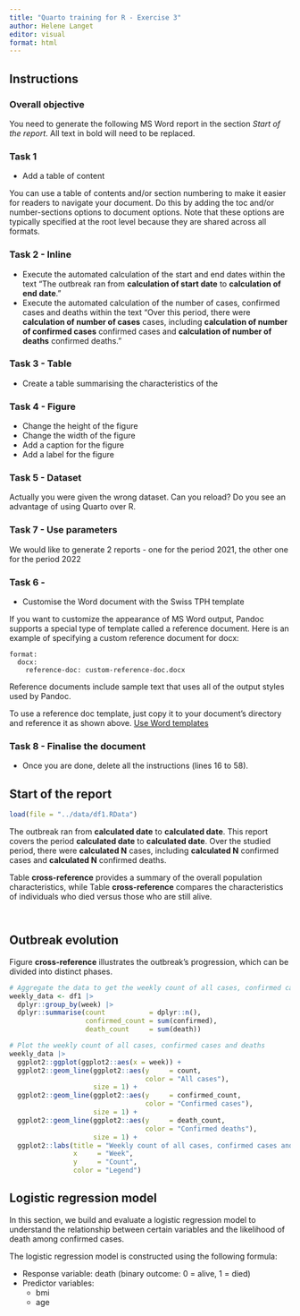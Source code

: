 ```yaml
---
title: "Quarto training for R - Exercise 3"
author: Helene Langet
editor: visual
format: html
---
```


## Instructions

### Overall objective

You need to generate the following MS Word report in the section *Start of the report*. All text in bold will need to be replaced.

### Task 1

-   Add a table of content

You can use a table of contents and/or section numbering to make it easier for readers to navigate your document. Do this by adding the toc and/or number-sections options to document options. Note that these options are typically specified at the root level because they are shared across all formats.

### Task 2 - Inline

-   Execute the automated calculation of the start and end dates within the text "The outbreak ran from **calculation of start date** to **calculation of end date**."
-   Execute the automated calculation of the number of cases, confirmed cases and deaths within the text "Over this period, there were **calculation of number of cases** cases, including **calculation of number of confirmed cases** confirmed cases and **calculation of number of deaths** confirmed deaths."

### Task 3 - Table

-   Create a table summarising the characteristics of the

### Task 4 - Figure

-   Change the height of the figure
-   Change the width of the figure
-   Add a caption for the figure
-   Add a label for the figure

### Task 5 - Dataset

Actually you were given the wrong dataset. Can you reload? Do you see an advantage of using Quarto over R.

### Task 7 - Use parameters

We would like to generate 2 reports - one for the period 2021, the other one for the period 2022

### Task 6 -

-   Customise the Word document with the Swiss TPH template

If you want to customize the appearance of MS Word output, Pandoc supports a special type of template called a reference document. Here is an example of specifying a custom reference document for docx:

```         
format:
  docx:
    reference-doc: custom-reference-doc.docx
```

Reference documents include sample text that uses all of the output styles used by Pandoc.

To use a reference doc template, just copy it to your document’s directory and reference it as shown above. [Use Word templates](https://quarto.org/docs/output-formats/ms-word-templates.html)

### Task 8 - Finalise the document

-   Once you are done, delete all the instructions (lines 16 to 58).

## Start of the report

```r
load(file = "../data/df1.RData")
```

The outbreak ran from **calculated date** to **calculated date**. This report covers the period **calculated date** to **calculated date**. Over the studied period, there were **calculated N** cases, including **calculated N** confirmed cases and **calculated N** confirmed deaths.

Table **cross-reference** provides a summary of the overall population characteristics, while Table **cross-reference** compares the characteristics of individuals who died versus those who are still alive.

```r

```


```r

```

## Outbreak evolution

Figure **cross-reference** illustrates the outbreak's progression, which can be divided into distinct phases.

```r
# Aggregate the data to get the weekly count of all cases, confirmed cases and deaths
weekly_data <- df1 |>
  dplyr::group_by(week) |>
  dplyr::summarise(count           = dplyr::n(),
                   confirmed_count = sum(confirmed),
                   death_count     = sum(death))

# Plot the weekly count of all cases, confirmed cases and deaths
weekly_data |>
  ggplot2::ggplot(ggplot2::aes(x = week)) +
  ggplot2::geom_line(ggplot2::aes(y     = count,
                                  color = "All cases"),
                     size = 1) +
  ggplot2::geom_line(ggplot2::aes(y     = confirmed_count,
                                  color = "Confirmed cases"),
                     size = 1) +
  ggplot2::geom_line(ggplot2::aes(y     = death_count,
                                  color = "Confirmed deaths"),
                     size = 1) +
  ggplot2::labs(title = "Weekly count of all cases, confirmed cases and deaths",
                x     = "Week",
                y     = "Count",
                color = "Legend")
```

## Logistic regression model

In this section, we build and evaluate a logistic regression model to understand the relationship between certain variables and the likelihood of death among confirmed cases.

The logistic regression model is constructed using the following formula:

* Response variable: death (binary outcome: 0 = alive, 1 = died)
* Predictor variables:
  * bmi 
  * age

```r

```
